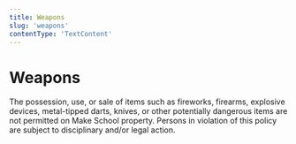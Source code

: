 ```yaml
---
title: Weapons
slug: 'weapons'
contentType: 'TextContent'
---
```


# Weapons

The possession, use, or sale of items such as fireworks, firearms, explosive devices, metal-tipped
darts, knives, or other potentially dangerous items are not permitted on Make School property.
Persons in violation of this policy are subject to disciplinary and/or legal action.
